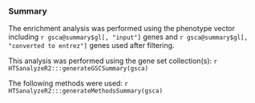 ### Summary

The enrichment analysis was performed using the phenotype vector including `r gsca@summary$gl[, "input"]` genes and `r gsca@summary$gl[, "converted to entrez"]` genes used after filtering.


This analysis was performed using the gene set collection(s):
`r HTSanalyzeR2:::generateGSCSummary(gsca)`

The following methods were used:
`r HTSanalyzeR2:::generateMethodsSummary(gsca)`
